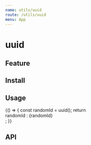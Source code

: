 ```yaml
---
name: utils/uuid
route: /utils/uuid
menu: App
---
```


# uuid

## Feature

## Install

## Usage


<Playground>
  {() => {
    const randomId = uuid();
    return <div>randomId : {randomId}</div>;
  }}
</Playground>

## API

<Props of={params} />